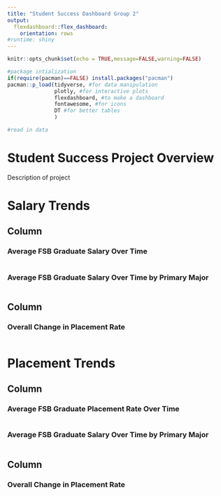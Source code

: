 ```yaml
---
title: "Student Success Dashboard Group 2"
output: 
  flexdashboard::flex_dashboard:
    orientation: rows
#runtime: shiny
---
```


```r
knitr::opts_chunk$set(echo = TRUE,message=FALSE,warning=FALSE)

#package intialization
if(require(pacman)==FALSE) install.packages("pacman")
pacman::p_load(tidyverse, #for data manipulation
               plotly, #for interactive plots
               flexdashboard, #to make a dashboard
               fontawesome, #for icons
               DT #for better tables
               )

#read in data
```

# Student Success Project Overview {data-orientation=columns}

Description of project

# Salary Trends {data-orientation=columns}

## Column {data-width=600}

### Average FSB Graduate Salary Over Time 

```r

```

### Average FSB Graduate Salary Over Time by Primary Major 

```r

```

## Column {data-width=300}

### Overall Change in Placement Rate

```r

```

# Placement Trends {data-orientation=columns}

## Column {data-width=600}

### Average FSB Graduate Placement Rate Over Time

```r

```

### Average FSB Graduate Salary Over Time by Primary Major 

```r

```

## Column {data-width=300}

### Overall Change in Placement Rate

```r

```